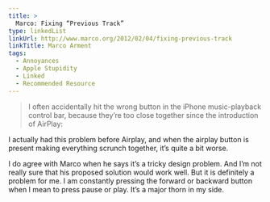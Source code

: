 ```yaml
---
title: >
  Marco: Fixing “Previous Track”
type: linkedList
linkUrl: http://www.marco.org/2012/02/04/fixing-previous-track
linkTitle: Marco Arment
tags:
  - Annoyances
  - Apple Stupidity
  - Linked
  - Recommended Resource
---
```


> I often accidentally hit the wrong button in the iPhone music-playback control bar, because they’re too close together since the introduction of AirPlay:

I actually had this problem before Airplay, and when the airplay button is present making everything scrunch together, it’s quite a bit worse.

I do agree with Marco when he says it’s a tricky design problem. And I’m not really sure that his proposed solution would work well. But it is definitely a problem for me. I am constantly pressing the forward or backward button when I mean to press pause or play. It’s a major thorn in my side.
